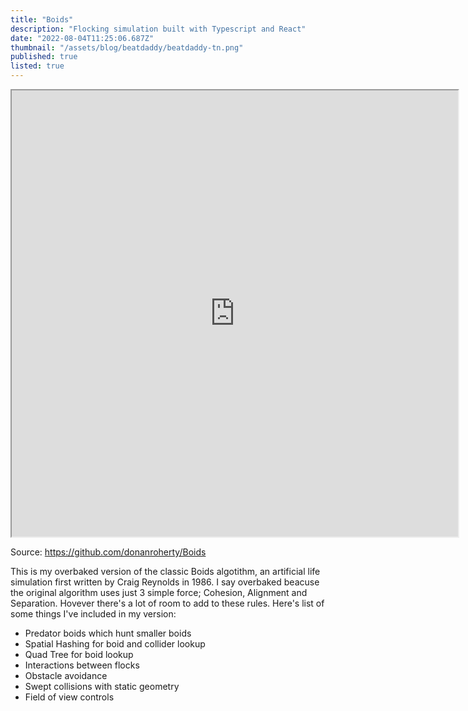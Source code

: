 ```yaml
---
title: "Boids"
description: "Flocking simulation built with Typescript and React"
date: "2022-08-04T11:25:06.687Z"
thumbnail: "/assets/blog/beatdaddy/beatdaddy-tn.png"
published: true
listed: true
---
```



<iframe title="boids" width="714" height="714" src="https://boids-embedded-deployment.vercel.app"></iframe>

Source: https://github.com/donanroherty/Boids


This is my overbaked version of the classic Boids algotithm, an artificial life simulation first written by Craig Reynolds in 1986.
I say overbaked beacuse the original algorithm uses just 3 simple force; Cohesion, Alignment and Separation.  Hovever there's a lot of room to add to these rules.  Here's list of some things I've included in my version:


- Predator boids which hunt smaller boids
- Spatial Hashing for boid and collider lookup
- Quad Tree for boid lookup
- Interactions between flocks
- Obstacle avoidance
- Swept collisions with static geometry
- Field of view controls
